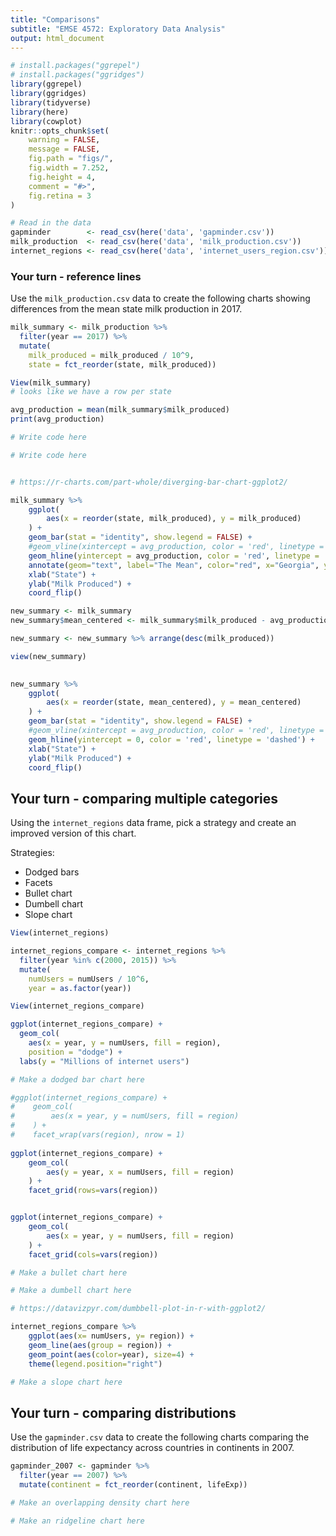 ```yaml
---
title: "Comparisons"
subtitle: "EMSE 4572: Exploratory Data Analysis"
output: html_document
---
```


```r
# install.packages("ggrepel")
# install.packages("ggridges")
library(ggrepel)
library(ggridges)
library(tidyverse)
library(here)
library(cowplot)
knitr::opts_chunk$set(
    warning = FALSE,
    message = FALSE,
    fig.path = "figs/",
    fig.width = 7.252,
    fig.height = 4,
    comment = "#>",
    fig.retina = 3
)

# Read in the data
gapminder        <- read_csv(here('data', 'gapminder.csv'))
milk_production  <- read_csv(here('data', 'milk_production.csv'))
internet_regions <- read_csv(here('data', 'internet_users_region.csv'))
```


### Your turn - reference lines

Use the `milk_production.csv` data to create the following charts showing differences from the mean state milk production in 2017.

```r
milk_summary <- milk_production %>%
  filter(year == 2017) %>%
  mutate(
    milk_produced = milk_produced / 10^9,
    state = fct_reorder(state, milk_produced))

View(milk_summary)
# looks like we have a row per state

avg_production = mean(milk_summary$milk_produced)
print(avg_production)
```

```r
# Write code here
```

```r
# Write code here


# https://r-charts.com/part-whole/diverging-bar-chart-ggplot2/

milk_summary %>% 
    ggplot(
        aes(x = reorder(state, milk_produced), y = milk_produced)
    ) +
    geom_bar(stat = "identity", show.legend = FALSE) +
    #geom_vline(xintercept = avg_production, color = 'red', linetype = 'dashed') +
    geom_hline(yintercept = avg_production, color = 'red', linetype = 'dashed') +
    annotate(geom="text", label="The Mean", color="red", x="Georgia", y=5, hjust=0) +
    xlab("State") +
    ylab("Milk Produced") +
    coord_flip()


```



```r

new_summary <- milk_summary
new_summary$mean_centered <- milk_summary$milk_produced - avg_production

new_summary <- new_summary %>% arrange(desc(milk_produced))

view(new_summary)
    

new_summary %>% 
    ggplot(
        aes(x = reorder(state, mean_centered), y = mean_centered)
    ) +
    geom_bar(stat = "identity", show.legend = FALSE) +
    #geom_vline(xintercept = avg_production, color = 'red', linetype = 'dashed') +
    geom_hline(yintercept = 0, color = 'red', linetype = 'dashed') +
    xlab("State") +
    ylab("Milk Produced") +
    coord_flip()


```






## Your turn - comparing multiple categories

Using the `internet_regions` data frame, pick a strategy and create an improved version of this chart.

Strategies:

- Dodged bars
- Facets
- Bullet chart
- Dumbell chart
- Slope chart

```r
View(internet_regions)

internet_regions_compare <- internet_regions %>%
  filter(year %in% c(2000, 2015)) %>%
  mutate(
    numUsers = numUsers / 10^6,
    year = as.factor(year))

View(internet_regions_compare)

ggplot(internet_regions_compare) +
  geom_col(
    aes(x = year, y = numUsers, fill = region),
    position = "dodge") +
  labs(y = "Millions of internet users")
```

```r
# Make a dodged bar chart here
```

```r

#ggplot(internet_regions_compare) +
#    geom_col(
#        aes(x = year, y = numUsers, fill = region)
#    ) +
#    facet_wrap(vars(region), nrow = 1)
  
ggplot(internet_regions_compare) +
    geom_col(
        aes(y = year, x = numUsers, fill = region)
    ) +
    facet_grid(rows=vars(region))


ggplot(internet_regions_compare) +
    geom_col(
        aes(x = year, y = numUsers, fill = region)
    ) +
    facet_grid(cols=vars(region))


```

```r
# Make a bullet chart here
```

```r
# Make a dumbell chart here

# https://datavizpyr.com/dumbbell-plot-in-r-with-ggplot2/

internet_regions_compare %>% 
    ggplot(aes(x= numUsers, y= region)) +
    geom_line(aes(group = region)) +
    geom_point(aes(color=year), size=4) +
    theme(legend.position="right")


```

```r
# Make a slope chart here
```




## Your turn - comparing distributions

Use the `gapminder.csv` data to create the following charts comparing the distribution of life expectancy across countries in continents in 2007.

```r
gapminder_2007 <- gapminder %>%
  filter(year == 2007) %>%
  mutate(continent = fct_reorder(continent, lifeExp))
```

```r
# Make an overlapping density chart here
```

```r
# Make an ridgeline chart here
```
